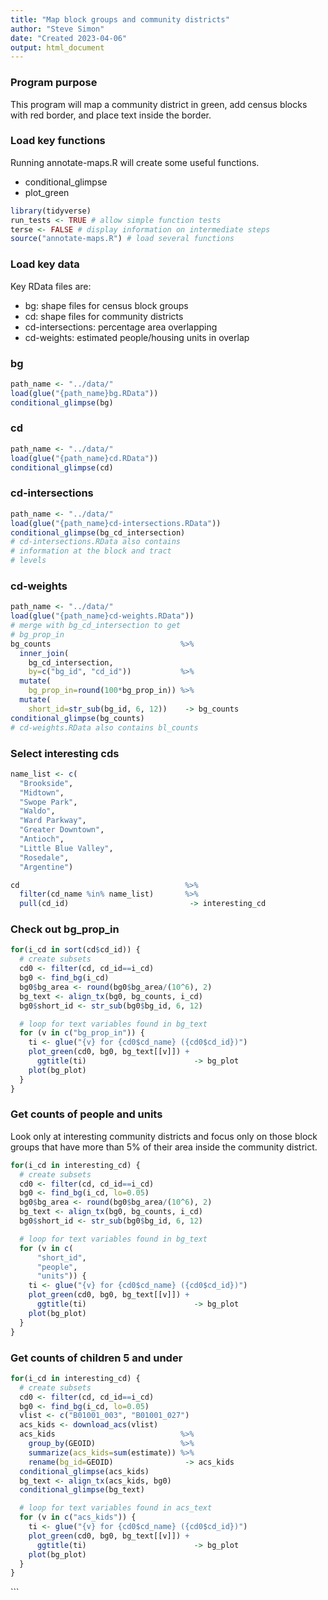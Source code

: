 ```yaml
---
title: "Map block groups and community districts"
author: "Steve Simon"
date: "Created 2023-04-06"
output: html_document
---
```


### Program purpose

This program will map a community district in green, add census blocks with red border, and place text inside the border.

### Load key functions

Running annotate-maps.R will create some useful functions.

+ conditional_glimpse
+ plot_green

```r
library(tidyverse)
run_tests <- TRUE # allow simple function tests
terse <- FALSE # display information on intermediate steps
source("annotate-maps.R") # load several functions
```

### Load key data

Key RData files are:

+ bg: shape files for census block groups
+ cd: shape files for community districts
+ cd-intersections: percentage area overlapping
+ cd-weights: estimated people/housing units in overlap

### bg

```r
path_name <- "../data/"
load(glue("{path_name}bg.RData"))
conditional_glimpse(bg)
```

### cd

```r
path_name <- "../data/"
load(glue("{path_name}cd.RData"))
conditional_glimpse(cd)
```

### cd-intersections

```r
path_name <- "../data/"
load(glue("{path_name}cd-intersections.RData"))
conditional_glimpse(bg_cd_intersection)
# cd-intersections.RData also contains
# information at the block and tract
# levels
```

### cd-weights

```r
path_name <- "../data/"
load(glue("{path_name}cd-weights.RData"))
# merge with bg_cd_intersection to get
# bg_prop_in
bg_counts                             %>%
  inner_join(
    bg_cd_intersection, 
    by=c("bg_id", "cd_id"))           %>%
  mutate(
    bg_prop_in=round(100*bg_prop_in)) %>%
  mutate(
    short_id=str_sub(bg_id, 6, 12))    -> bg_counts
conditional_glimpse(bg_counts)
# cd-weights.RData also contains bl_counts

```

### Select interesting cds

```r
name_list <- c(
  "Brookside",
  "Midtown",
  "Swope Park",
  "Waldo",
  "Ward Parkway",
  "Greater Downtown",
  "Antioch",
  "Little Blue Valley",
  "Rosedale",
  "Argentine")

cd                                     %>%
  filter(cd_name %in% name_list)       %>%
  pull(cd_id)                           -> interesting_cd
```

### Check out bg_prop_in

```r
for(i_cd in sort(cd$cd_id)) {
  # create subsets
  cd0 <- filter(cd, cd_id==i_cd)
  bg0 <- find_bg(i_cd)
  bg0$bg_area <- round(bg0$bg_area/(10^6), 2)
  bg_text <- align_tx(bg0, bg_counts, i_cd)
  bg0$short_id <- str_sub(bg0$bg_id, 6, 12)

  # loop for text variables found in bg_text
  for (v in c("bg_prop_in")) {
    ti <- glue("{v} for {cd0$cd_name} ({cd0$cd_id})")
    plot_green(cd0, bg0, bg_text[[v]]) +
      ggtitle(ti)                        -> bg_plot
    plot(bg_plot)
  }
}
```

### Get counts of people and units

Look only at interesting community districts and focus only on those block groups that have more than 5% of their area inside the community district.

```r
for(i_cd in interesting_cd) {
  # create subsets
  cd0 <- filter(cd, cd_id==i_cd)
  bg0 <- find_bg(i_cd, lo=0.05)
  bg0$bg_area <- round(bg0$bg_area/(10^6), 2)
  bg_text <- align_tx(bg0, bg_counts, i_cd)
  bg0$short_id <- str_sub(bg0$bg_id, 6, 12)

  # loop for text variables found in bg_text
  for (v in c(
      "short_id", 
      "people", 
      "units")) {
    ti <- glue("{v} for {cd0$cd_name} ({cd0$cd_id})")
    plot_green(cd0, bg0, bg_text[[v]]) +
      ggtitle(ti)                        -> bg_plot
    plot(bg_plot)
  }
}
```

### Get counts of children 5 and under

```r
for(i_cd in interesting_cd) {
  # create subsets
  cd0 <- filter(cd, cd_id==i_cd)
  bg0 <- find_bg(i_cd, lo=0.05)
  vlist <- c("B01001_003", "B01001_027")
  acs_kids <- download_acs(vlist)
  acs_kids                            %>%
    group_by(GEOID)                   %>%
    summarize(acs_kids=sum(estimate)) %>%
    rename(bg_id=GEOID)                -> acs_kids
  conditional_glimpse(acs_kids)
  bg_text <- align_tx(acs_kids, bg0)
  conditional_glimpse(bg_text)

  # loop for text variables found in acs_text
  for (v in c("acs_kids")) {
    ti <- glue("{v} for {cd0$cd_name} ({cd0$cd_id})")
    plot_green(cd0, bg0, bg_text[[v]]) +
      ggtitle(ti)                        -> bg_plot
    plot(bg_plot)
  }
}
```

```

